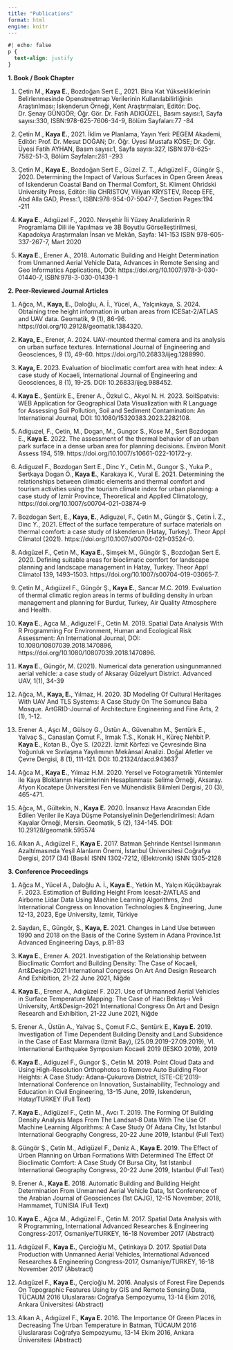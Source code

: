 ---
title: "Publications"
format: html
engine: knitr
---

```{css}
#| echo: false
p {
  text-align: justify
}
```

**1.	Book / Book Chapter**

1.	Çetin M., **Kaya E.**, Bozdoğan Sert E., 2021. Bina Kat Yüksekliklerinin Belirlenmesinde Openstreetmap Verilerinin Kullanılabilirliğinin Araştırılması: İskenderun Örneği, Kent Araştırmaları, Editör: Doç. Dr. Şenay GÜNGÖR; Öğr. Gör. Dr. Fatih ADIGÜZEL, Basım sayısı:1, Sayfa sayısı:330, ISBN:978-625-7606-34-9, Bölüm Sayfaları:77 -84

2.	Çetin M., **Kaya E.**, 2021. İklim ve Planlama, Yayın Yeri: PEGEM Akademi, Editör: Prof. Dr. Mesut DOĞAN; Dr. Öğr. Üyesi Mustafa KÖSE; Dr. Öğr. Üyesi Fatih AYHAN, Basım sayısı:1, Sayfa sayısı:327, ISBN:978-625-7582-51-3, Bölüm Sayfaları:281 -293

3.	Çetin M., **Kaya E.**, Bozdoğan Sert E., Güzel Z. T., Adıgüzel F., Güngör Ş., 2020. Determining the Impact of Various Surfaces in Open Green Areas of Iskenderun Coastal Band on Thermal Comfort, St. Kliment Ohridski University Press, Editör: Ilia CHRISTOV, Viliyan KRYSTEV, Recep EFE, Abd Alla GAD, Press:1, ISBN:978-954-07-5047-7, Section Pages:194 -211

4.	**Kaya E.**, Adıgüzel F., 2020. Nevşehir İli Yüzey Analizlerinin R Programlama Dili ile Yapılması ve 3B Boyutlu Görselleştirilmesi, Kapadokya Araştırmaları İnsan ve Mekân, Sayfa: 141-153 ISBN 978-605-337-267-7, Mart 2020

5.	**Kaya E.**, Erener A., 2018. Automatic Building and Height Determination from Unmanned Aerial Vehicle Data, Advances in Remote Sensing and Geo Informatics Applications, DOI: https://doi.org/10.1007/978-3-030-01440-7, ISBN:978-3-030-01439-1


**2.	Peer-Reviewed Journal Articles**

1.	Ağca, M., **Kaya, E.**, Daloğlu, A. İ., Yücel, A., Yalçınkaya, S. 2024. Obtaining tree height information in urban areas from ICESat-2/ATLAS and UAV data. Geomatik, 9 (1), 86-96. https://doi.org/10.29128/geomatik.1384320.

2.	**Kaya, E.**, Erener, A. 2024. UAV-mounted thermal camera and its analysis on urban surface textures. International Journal of Engineering and Geosciences, 9 (1), 49-60. https://doi.org/10.26833/ijeg.1288990.

3.	**Kaya, E.** 2023. Evaluation of bioclimatic comfort area with heat index: A case study of Kocaeli, International Journal of Engineering and Geosciences, 8 (1), 19-25. DOI: 10.26833/ijeg.988452.

4.	**Kaya E.**, Şentürk E., Erener A., Özkul C., Akyol N. H. 2023. SoilSpatvis: WEB Application for Geographical Data Visualization with R Language for Assessing Soil Pollution, Soil and Sediment Contamination: An International Journal, DOI: 10.1080/15320383.2023.2282108.

5.	Adiguzel, F., Cetin, M., Dogan, M., Gungor S., Kose M., Sert Bozdogan E., **Kaya E.** 2022. The assessment of the thermal behavior of an urban park surface in a dense urban area for planning decisions. Environ Monit Assess 194, 519. https://doi.org/10.1007/s10661-022-10172-y.

6.	Adiguzel F., Bozdogan Sert E., Dinc Y., Cetin M., Gungor Ş., Yuka P., Sertkaya Dogan Ö., **Kaya E.**, Karakaya K., Vural E. 2021. Determining the relationships between climatic elements and thermal comfort and tourism activities using the tourism climate index for urban planning: a case study of Izmir Province, Theoretical and Applied Climatology, https://doi.org/10.1007/s00704-021-03874-9

7.	Bozdogan Sert, E., **Kaya, E.**, Adiguzel, F., Çetin M., Güngör Ş., Çetin İ. Z., Dinc Y., 2021. Effect of the surface temperature of surface materials on thermal comfort: a case study of Iskenderun (Hatay, Turkey). Theor Appl Climatol (2021). https://doi.org/10.1007/s00704-021-03524-0.

8.	Adıgüzel F., Çetin M., **Kaya E.**, Şimşek M., Güngör Ş., Bozdoğan Sert E. 2020. Defining suitable areas for bioclimatic comfort for landscape planning and landscape management in Hatay, Turkey. Theor Appl Climatol 139, 1493–1503. https://doi.org/10.1007/s00704-019-03065-7.

9.	Çetin M., Adıgüzel F., Güngör Ş., **Kaya E.**, Sancar M.C. 2019. Evaluation of thermal climatic region areas in terms of building density in urban management and planning for Burdur, Turkey, Air Quality Atmosphere and Health.

10.	**Kaya E.**, Agca M., Adiguzel F., Cetin M. 2019. Spatial Data Analysis With R Programming For Environment, Human and Ecological Risk Assessment: An International Journal, DOI: 10.1080/10807039.2018.1470896, https://doi.org/10.1080/10807039.2018.1470896.

11.	**Kaya E.**, Güngör, M. (2021). Numerical data generation usingunmanned aerial vehicle: a case study of Aksaray Güzelyurt District. Advanced UAV, 1(1), 34-39

12.	Ağca, M., **Kaya, E.**, Yılmaz, H. 2020. 3D Modeling Of Cultural Heritages With UAV And TLS Systems: A Case Study On The Somuncu Baba Mosque. ArtGRID-Journal of Architecture Engineering and Fine Arts, 2 (1), 1-12.

13.	Erener A., Aşcı M., Gülsoy G., Üstün A., Güvenaltın M., Şentürk E., Yalvaç S., Canaslan Çomut F., Irmak T.S., Konak H., Küreç Nehbit P. **Kaya E.**, Kotan B., Öye S. (2022). İzmit Körfezi ve Çevresinde Bina Yoğunluk ve Sıvılaşma Yayılımının Mekânsal Analizi. Doğal Afetler ve Çevre Dergisi, 8 (1), 111-121. DOI: 10.21324/dacd.943637

14.	Ağca M., **Kaya E.**, Yılmaz H.M. 2020. Yersel ve Fotogrametrik Yöntemler ile Kaya Bloklarının Hacimlerinin Hesaplanması: Selime Örneği, Aksaray. Afyon Kocatepe Üniversitesi Fen ve Mühendislik Bilimleri Dergisi, 20 (3), 465-471.

15.	Ağca, M., Gültekin, N., **Kaya E.** 2020. İnsansız Hava Aracından Elde Edilen Veriler ile Kaya Düşme Potansiyelinin Değerlendirilmesi: Adam Kayalar Örneği, Mersin. Geomatik, 5 (2), 134-145. DOI: 10.29128/geomatik.595574

16.	Alkan A., Adıgüzel F., **Kaya E.** 2017. Batman Şehrinde Kentsel Isınmanın Azaltılmasında Yeşil Alanların Önemi, İstanbul Üniversitesi Coğrafya Dergisi, 2017 (34) (Basılı) ISNN 1302-7212, (Elektronik) ISNN 1305-2128

**3.	Conference Proceedings**

1.	Ağca M., Yücel A., Daloğlu A. İ., **Kaya E.**, Yetkin M., Yalçın Küçükbayrak F. 2023. Estimation of Building Height From Icesat-2/ATLAS and Airborne Lidar Data Using Machine Learning Algorithms, 2nd International Congress on Innovation Technologies & Engineering, June 12-13, 2023, Ege University, Izmir, Türkiye

2.	Saydan, E., Güngör, Ş., **Kaya, E.** 2021. Changes in Land Use between 1990 and 2018 on the Basis of the Corine System in Adana Province.1st Advanced Engineering Days, p.81-83

3.	**Kaya E.**, Erener A. 2021. Investigation of the Relationship between Bioclimatic Comfort and Building Density: The Case of Kocaeli, Art&Design-2021 International Congress On Art And Design Research And Exhibition, 21-22 June 2021, Niğde

4.	**Kaya E.**, Erener A., Adıgüzel F. 2021. Use of Unmanned Aerial Vehicles in Surface Temperature Mapping: The Case of Hacı Bektaş-ı Veli University, Art&Design-2021 International Congress On Art and Design Research and Exhibition, 21-22 June 2021, Niğde

5.	Erener A., Üstün A., Yalvaç S., Çomut F.C., Şentürk E., **Kaya E.** 2019. Investigation of Time Dependent Building Density and Land Subsidence in the Case of East Marmara (Izmit Bay), (25.09.2019-27.09.2019), VI. International Earthquake Symposium Kocaeli 2019 (IESKO 2019), 2019

6.	**Kaya E.**, Adiguzel F., Gungor Ş., Cetin M. 2019. Point Cloud Data and Using High-Resolution Orthophotos to Remove Auto Building Floor Heights: A Case Study: Adana-Çukurova District, İSTE-CE'2019- International Conference on Innovation, Sustainability, Technology and Education in Civil Engineering, 13-15 June, 2019, Iskenderun, Hatay/TURKEY (Full Text)

7.	**Kaya E.**, Adigüzel F., Çetin M., Avcı T. 2019. The Forming Of Building Density Analysis Maps From The Landsat‐8 Data With The Use Of Machine Learning Algorithms: A Case Study Of Adana City, 1st Istanbul International Geography Congress, 20-22 June 2019, Istanbul (Full Text)

8.	Güngör Ş., Çetin M., Adigüzel F., Deniz A., **Kaya E.** 2019. The Effect of Urben Planning on Urban Formations With Determined The Effect Of Bioclimatic Comfort: A Case Study Of Bursa City, 1st Istanbul International Geography Congress, 20-22 June 2019, Istanbul (Full Text)

9.	Erener A., **Kaya E.** 2018. Automatic Building and Building Height Determination From Unmanned Aerial Vehicle Data, 1st Conference of the Arabian Journal of Geosciences (1st CAJG), 12–15 November, 2018, Hammamet, TUNISIA (Full Text)

10.	**Kaya E.**, Ağca M., Adıgüzel F., Çetin M. 2017. Spatial Data Analysis with R Programming, International Advanced Researches & Engineering Congress-2017, Osmaniye/TURKEY, 16-18 November 2017 (Abstract)

11.	Adıgüzel F., **Kaya E.**, Çerçioğlu M., Çetinkaya D. 2017. Spatial Data Production with Unmanned Aerial Vehicles, International Advanced Researches & Engineering Congress-2017, Osmaniye/TURKEY, 16-18 November 2017 (Abstract)

12.	Adıgüzel F., **Kaya E.**, Çerçioğlu M. 2016. Analysis of Forest Fire Depends On Topographic Features Using by GIS and Remote Sensing Data, TÜCAUM 2016 Uluslararası Coğrafya Sempozyumu, 13-14 Ekim 2016, Ankara Üniversitesi (Abstract)

13.	Alkan A., Adıgüzel F., **Kaya E.** 2016. The Importance Of Green Places in Decreasing The Urban Temperature in Batman, TÜCAUM 2016 Uluslararası Coğrafya Sempozyumu, 13-14 Ekim 2016, Ankara Üniversitesi (Abstract)
